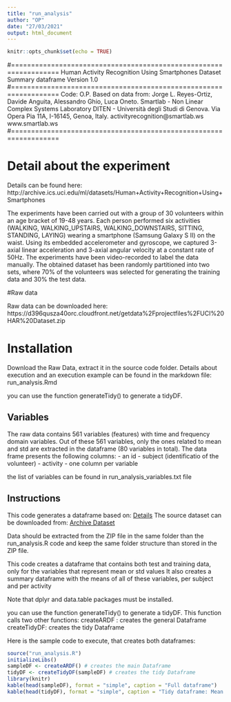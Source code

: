 ```yaml
---
title: "run_analysis"
author: "OP"
date: "27/03/2021"
output: html_document
---
```


```r
knitr::opts_chunk$set(echo = TRUE)
```

#==================================================================
Human Activity Recognition Using Smartphones Dataset
Summary dataframe
Version 1.0
#==================================================================
Code: O.P.
Based on data from:
Jorge L. Reyes-Ortiz, Davide Anguita, Alessandro Ghio, Luca Oneto.
Smartlab - Non Linear Complex Systems Laboratory
DITEN - Università degli Studi di Genova.
Via Opera Pia 11A, I-16145, Genoa, Italy.
activityrecognition@smartlab.ws
www.smartlab.ws
#==================================================================

# Detail about the experiment

Details can be found here:
http://archive.ics.uci.edu/ml/datasets/Human+Activity+Recognition+Using+Smartphones

The experiments have been carried out with a group of 30 volunteers within an age bracket of 19-48 years. Each person performed six activities (WALKING, WALKING_UPSTAIRS, WALKING_DOWNSTAIRS, SITTING, STANDING, LAYING) wearing a smartphone (Samsung Galaxy S II) on the waist. Using its embedded accelerometer and gyroscope, we captured 3-axial linear acceleration and 3-axial angular velocity at a constant rate of 50Hz. The experiments have been video-recorded to label the data manually. The obtained dataset has been randomly partitioned into two sets, where 70% of the volunteers was selected for generating the training data and 30% the test data. 

#Raw data

Raw data can be downloaded here:
https://d396qusza40orc.cloudfront.net/getdata%2Fprojectfiles%2FUCI%20HAR%20Dataset.zip  

# Installation
Download the Raw Data, extract it in the source code folder.
Details about execution and an execution example can be found in the markdown file: run_analysis.Rmd

you can use the function generateTidy() to generate a tidyDF.

## Variables

The raw data contains 561 variables (features) with time and frequency domain variables.
Out of these 561 variables, only the ones related to mean and std are extracted in the dataframe (80 variables in total).
The data frame presents the following columns:
- an id
- subject (identificatio of the volunteer)
- activity
- one column per variable

the list of variables can be found in run_analysis_variables.txt file

## Instructions

This code generates a dataframe based on:
[Details](http://archive.ics.uci.edu/ml/datasets/Human+Activity+Recognition+Using+Smartphones) 
The source dataset can be downloaded from:
[Archive Dataset](https://d396qusza40orc.cloudfront.net/getdata%2Fprojectfiles%2FUCI%20HAR%20Dataset.zip)  

Data should be extracted from the ZIP file in the same folder than the run_analysis.R code
and keep the same folder structure than stored in the ZIP file.

This code creates a dataframe that contains both test and training data, only for the variables
that represent mean or std values
It also creates a summary dataframe with the means of all of these variables, per subject and per activity

Note that dplyr and data.table packages must be installed.

you can use the function generateTidy() to generate a tidyDF.
This function calls two other functions:
createARDF : creates the general Dataframe
createTidyDF: creates the tidy Dataframe

Here is the sample code to execute, that creates both dataframes:


```r
source("run_analysis.R")
initializeLibs()
sampleDF <- createARDF() # creates the main Dataframe
tidyDF <- createTidyDF(sampleDF) # creates the tidy Dataframe
library(knitr)
kable(head(sampleDF), format = "simple", caption = "Full dataframe")
kable(head(tidyDF), format = "simple", caption = "Tidy dataframe: Mean per suject and activity")
```

